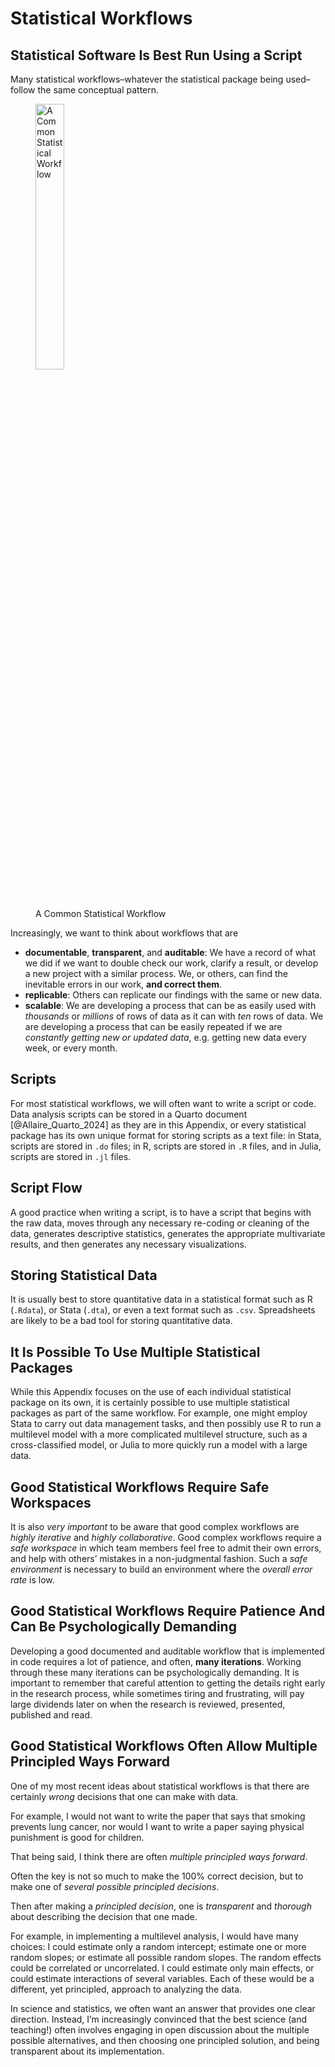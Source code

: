 # Statistical Workflows

## Statistical Software Is Best Run Using a Script

Many statistical workflows--whatever the statistical package being used--follow the same conceptual pattern.

![A Common Statistical Workflow](workflow.png){width=33%}

Increasingly, we want to think about workflows that are 

* **documentable**, **transparent**, and **auditable**: We have a record of what we did if we want to double check our work, clarify a result, or develop a new project with a similar process. We, or others, can find the inevitable errors in our work, **and correct them**.
* **replicable**: Others can replicate our findings with the same or new data.
* **scalable**: We are developing a process that can be as easily used with *thousands* or *millions* of rows of data as it can with *ten* rows of data. We are developing a process that can be easily repeated if we are *constantly getting new or updated data*, e.g. getting new data every week, or every month.

## Scripts

For most statistical workflows, we will often want to write a script or code. Data analysis scripts can be stored in a Quarto document [@Allaire_Quarto_2024] as they are in this Appendix, or every statistical package has its own unique format for storing scripts as a text file: in Stata, scripts are stored in `.do` files; in R, scripts are stored in `.R` files, and in Julia, scripts are stored in `.jl` files. 

## Script Flow {#sec-script-flow}

A good practice when writing a script, is to have a script that begins with the raw data, moves through any necessary re-coding or cleaning of the data, generates descriptive statistics, generates the appropriate multivariate results, and then generates any necessary visualizations. 

## Storing Statistical Data

It is usually best to store quantitative data in a statistical format such as R (`.Rdata`), or Stata (`.dta`), or even a text format such as `.csv`. Spreadsheets are likely to be a bad tool for storing quantitative data.

## It Is Possible To Use Multiple Statistical Packages {#sec-multiple-packages}

While this Appendix focuses on the use of each individual statistical package on its own, it is certainly possible to use multiple statistical packages as part of the same workflow. For example, one might employ Stata to carry out data management tasks, and then possibly use R to run a multilevel model with a more complicated multilevel structure, such as a cross-classified model, or Julia to more quickly run a model with a large data.

## Good Statistical Workflows Require Safe Workspaces

It is also *very important* to be aware that good complex workflows are *highly iterative* and *highly collaborative*. Good complex workflows require a *safe workspace* in which team members feel free to admit their own errors, and help with others' mistakes in a non-judgmental fashion. Such a *safe environment* is necessary to build an environment where the *overall error rate* is low.

## Good Statistical Workflows Require Patience And Can Be Psychologically Demanding

Developing a good documented and auditable workflow that is implemented in code requires a lot of patience, and often, **many iterations**. Working through these many iterations can be psychologically demanding. It is important to remember that careful attention to getting the details right early in the research process, while sometimes tiring and frustrating, will pay large dividends later on when the research is reviewed, presented, published and read.

## Good Statistical Workflows Often Allow Multiple Principled Ways Forward

One of my most recent ideas about statistical workflows is that there are certainly *wrong* decisions that one can make with data. 

For example, I would not want to write the paper that says that smoking prevents lung cancer, nor would I want to write a paper saying physical punishment is good for children. 

That being said, I think there are often *multiple principled ways forward*.

Often the key is not so much to make the 100% correct decision, but to make one of *several possible principled decisions*. 

Then after making a *principled decision*, one is *transparent* and *thorough* about describing the decision that one made. 

For example, in implementing a multilevel analysis, I would have many choices: I could estimate only a random intercept; estimate one or more random slopes; or estimate all possible random slopes. The random effects could be correlated or uncorrelated. I could estimate only main effects, or could estimate interactions of several variables. Each of these would be a different, yet principled, approach to analyzing the data.

In science and statistics, we often want an answer that provides one clear direction. Instead, I'm increasingly convinced that the best science (and teaching!) often involves engaging in open discussion about the multiple possible alternatives, and then choosing one principled solution, and being transparent about its implementation. 









